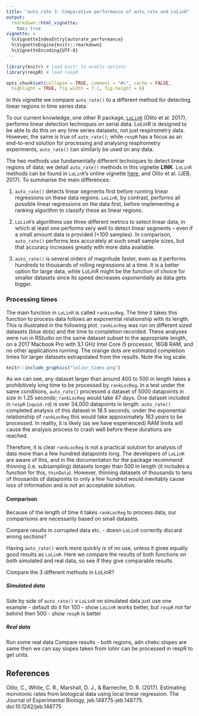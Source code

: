```yaml
---
title: "auto_rate 3: Comparative performance of auto_rate and LoLinR"
output:
  rmarkdown::html_vignette:
    toc: true
vignette: >
  %\VignetteIndexEntry{autorate_performance}
  %\VignetteEngine{knitr::rmarkdown}
  %\VignetteEncoding{UTF-8}
---
```


```r
library(knitr) # load knitr to enable options
library(respR) # load respR

opts_chunk$set(collapse = TRUE, comment = "#>", cache = FALSE,
  highlight = TRUE, fig.width = 7.1, fig.height = 6)
```

In this vignette we compare `auto_rate()` to a different method for detecting linear regions in time series data.

To our current knowledge, one other R package, [`LoLinR`](https://colin-olito.github.io/LoLinR/vignettes/LoLinR.html) (Olito et al. 2017), performs linear detection techniques on serial data. LoLinR is designed to be able to do this on any time series datasets, not just respirometry data. However, the same is true of `auto_rate()`; while `respR` has a focus as an end-to-end solution for processing and analysing respirometry experiments, `auto_rate()` can similarly be used on any data. 

The two methods use fundamentally different techniques to detect linear regions of data; we detail `auto_rate()` methods in this vignette **LINK**. `LoLinR` methods can be found in `LoLinR`'s online vignette [here](https://github.com/colin-olito/LoLinR), and Olito et al. (JEB, 2017). To summarise the main differences:

1. `auto_rate()` detects linear segments first before running linear regressions on these data regions. `LoLinR`, by contrast, performs all possible linear regressions on the data first, before implementing a ranking algorithm to classify these as linear regions. 

2. `LoLinR`'s algorithms use three different metrics to select linear data, in which at least one performs very well to detect linear segments -- even if a small amount data is provided (<100 samples). In comparison, `auto_rate()` performs less accurately at such small sample sizes, but that accuracy increases greatly with more data available.

3. `auto_rate()` is several orders of magnitude faster, even as it performs hundreds to thousands of rolling regressions at a time. It is a better option for large data, while LoLinR might be the function of choice for smaller datasets since its speed decreases *exponentially* as data gets bigger. 

### Processing times

The main function in `LoLinR` is called `rankLocReg`. The time it takes this function to process data follows an exponential relationship with its length. This is illustrated in the following plot. `rankLocReg` was run on different sized datasets (blue dots) and the time to completion recorded. These analyses were run in RStudio on the same dataset subset to the appropriate length, on a 2017 Macbook Pro with 3.1 GHz Intel Core i5 processor, 16GB RAM, and no other applications running. The orange dots are estimated completion times for larger datasets extrapolated from the results. Note the log scale. 

```r
knitr::include_graphics("lolinr_times.png")
```

As we can see, any dataset larger than around 400 to 500 in length takes a prohibitively long time to be processed by `rankLocReg`. In a test under the same conditions, `auto_rate()` processed a dataset of 5000 datapoints in size in 1.25 seconds; `rankLocReg` would take 47 days. One dataset included in `respR` (`squid.rd`) is over 34,000 datapoints in length. `auto_rate()` completed analysis of this dataset in 18.5 seconds; under the exponential relationship of `rankLocReg` this would take approximately *163 years* to be processed.  In reality, it is likely (as we have experienced) RAM limits will cause the analysis process to crash well before these durations are reached. 

Therefore, it is clear `rankLocReg` is not a practical solution for analysis of data more than a few hundred datapoints long. The developers of `LoLinR` are aware of this, and in the documentaton for the package recommend thinning (i.e. subsampling) datasets longer than 500 in length (it includes a function for this, `thinData`). However, thinning datasets of thousands to tens of thousands of datapoints to only a few hundred would inevitably cause loss of information and is not an acceptable solution. 

#### Comparison

Because of the length of time it takes `rankLocReg` to process data, our comparisons are necessarily based on small datasets. 


Compare results in corrupted data etc. - doesn `LoLinR` correctly discard wrong sections?



Having `auto_rate()` work more quickly is of no use, unless it gives equally good results as `LoLinR`. Here we compare the results of both functions on both simulated and real data, so see if they give comparable results. 

Compare the 3 different methods in LoLinR?

##### Simulated data

Side by side of `auto_rate()` v `LoLinR` on simulated data 
just use one example - default
do it for 100 - show `LoLinR` works better, but `respR` not far behind
then 500 - show `respR` is better


##### Real data

Run some real data 
Compare results - both regions, adn chekc slopes are same
then we can say slopes taken from lolinr can be processed in respR to get units.


## References

Olito, C., White, C. R., Marshall, D. J., & Barneche, D. R. (2017). Estimating monotonic rates from biological data using local linear regression. The Journal of Experimental Biology, jeb.148775-jeb.148775. doi:10.1242/jeb.148775
